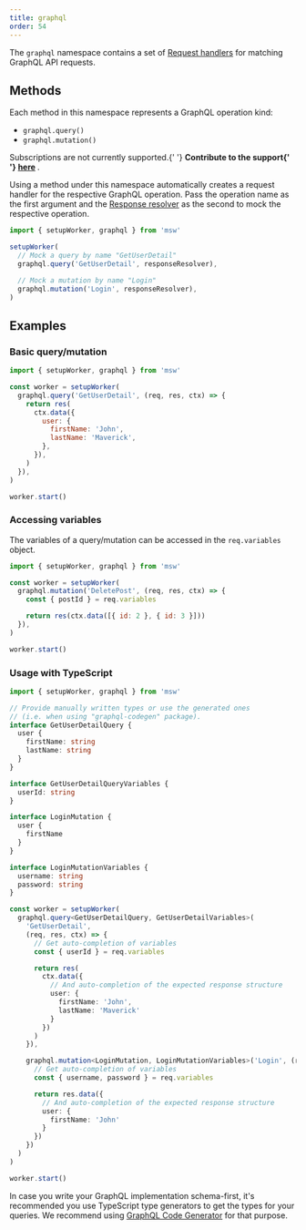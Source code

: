 ```yaml
---
title: graphql
order: 54
---
```


The `graphql` namespace contains a set of [Request handlers](/docs/basics/request-handler) for matching GraphQL API requests.

## Methods

Each method in this namespace represents a GraphQL operation kind:

- `graphql.query()`
- `graphql.mutation()`

<Hint mode="warning">
  Subscriptions are not currently supported.{' '}
  <strong>
    Contribute to the support{' '}
    <a href="https://github.com/mswjs/msw/issues/285">here</a>
  </strong>
  .
</Hint>

Using a method under this namespace automatically creates a request handler for the respective GraphQL operation. Pass the operation name as the first argument and the [Response resolver](/docs/basics/response-resolver) as the second to mock the respective operation.

```js showLineNumbers
import { setupWorker, graphql } from 'msw'

setupWorker(
  // Mock a query by name "GetUserDetail"
  graphql.query('GetUserDetail', responseResolver),

  // Mock a mutation by name "Login"
  graphql.mutation('Login', responseResolver),
)
```

## Examples

### Basic query/mutation

```js showLineNumbers
import { setupWorker, graphql } from 'msw'

const worker = setupWorker(
  graphql.query('GetUserDetail', (req, res, ctx) => {
    return res(
      ctx.data({
        user: {
          firstName: 'John',
          lastName: 'Maverick',
        },
      }),
    )
  }),
)

worker.start()
```

### Accessing variables

The variables of a query/mutation can be accessed in the `req.variables` object.

```js showLineNumbers focusedLines=5
import { setupWorker, graphql } from 'msw'

const worker = setupWorker(
  graphql.mutation('DeletePost', (req, res, ctx) => {
    const { postId } = req.variables

    return res(ctx.data([{ id: 2 }, { id: 3 }]))
  }),
)

worker.start()
```

### Usage with TypeScript

```ts showLineNumbers
import { setupWorker, graphql } from 'msw'

// Provide manually written types or use the generated ones
// (i.e. when using "graphql-codegen" package).
interface GetUserDetailQuery {
  user {
    firstName: string
    lastName: string
  }
}

interface GetUserDetailQueryVariables {
  userId: string
}

interface LoginMutation {
  user {
    firstName
  }
}

interface LoginMutationVariables {
  username: string
  password: string
}

const worker = setupWorker(
  graphql.query<GetUserDetailQuery, GetUserDetailVariables>(
    'GetUserDetail',
    (req, res, ctx) => {
      // Get auto-completion of variables
      const { userId } = req.variables

      return res(
        ctx.data({
          // And auto-completion of the expected response structure
          user: {
            firstName: 'John',
            lastName: 'Maverick'
          }
        })
      )
    }),

    graphql.mutation<LoginMutation, LoginMutationVariables>('Login', (req, res, ctx) => {
      // Get auto-completion of variables
      const { username, password } = req.variables

      return res.data({
        // And auto-completion of the expected response structure
        user: {
          firstName: 'John'
        }
      })
    })
  )
)

worker.start()
```

In case you write your GraphQL implementation schema-first, it's recommended you use TypeScript type generators to get the types for your queries. We recommend using [GraphQL Code Generator](https://graphql-code-generator.com/) for that purpose.
